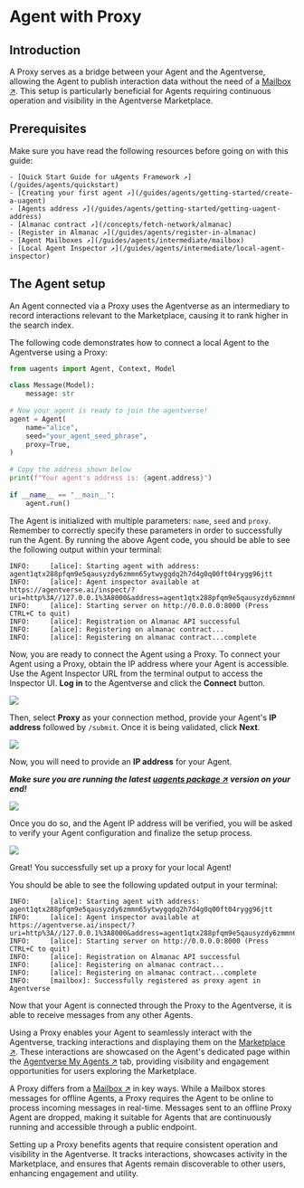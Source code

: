 # Agent with Proxy

## Introduction

A Proxy serves as a bridge between your Agent and the Agentverse, allowing the Agent to publish interaction data without the need of a [Mailbox ↗️](/guides/agents/intermediate/mailbox). This setup is particularly beneficial for Agents requiring continuous operation and visibility in the Agentverse Marketplace.

## Prerequisites

Make sure you have read the following resources before going on with this guide:

    - [Quick Start Guide for uAgents Framework ↗️](/guides/agents/quickstart)
    - [Creating your first agent ↗️](/guides/agents/getting-started/create-a-uagent)
    - [Agents address ↗️](/guides/agents/getting-started/getting-uagent-address)
    - [Almanac contract ↗️](/concepts/fetch-network/almanac)
    - [Register in Almanac ↗️](/guides/agents/register-in-almanac)
    - [Agent Mailboxes ↗️](/guides/agents/intermediate/mailbox)
    - [Local Agent Inspector ↗️](/guides/agents/intermediate/local-agent-inspector)

## The Agent setup

An Agent connected via a Proxy uses the Agentverse as an intermediary to record interactions relevant to the Marketplace, causing it to rank higher in the search index.

The following code demonstrates how to connect a local Agent to the Agentverse using a Proxy:

```py copy filename="agent-with-proxy.py"
from uagents import Agent, Context, Model
 
class Message(Model):
    message: str
  
# Now your agent is ready to join the agentverse!
agent = Agent(
    name="alice",
    seed="your_agent_seed_phrase",
    proxy=True,
)
 
# Copy the address shown below
print(f"Your agent's address is: {agent.address}")
 
if __name__ == "__main__":
    agent.run()
```

The Agent is initialized with multiple parameters: `name`, `seed` and `proxy`. Remember to correctly specify these parameters in order to successfully run the Agent. By running the above Agent code, you should be able to see the following output within your terminal:

```
INFO:     [alice]: Starting agent with address: agent1qtx288pfqm9e5qausyzdy6zmmn65ytwygqdq2h7d4g0q00ft04rygg96jtt
INFO:     [alice]: Agent inspector available at https://agentverse.ai/inspect/?uri=http%3A//127.0.0.1%3A8000&address=agent1qtx288pfqm9e5qausyzdy6zmmn65ytwygqdq2h7d4g0q00ft04rygg96jtt
INFO:     [alice]: Starting server on http://0.0.0.0:8000 (Press CTRL+C to quit)
INFO:     [alice]: Registration on Almanac API successful
INFO:     [alice]: Registering on almanac contract...
INFO:     [alice]: Registering on almanac contract...complete
```

Now, you are ready to connect the Agent using a Proxy. To connect your Agent using a Proxy, obtain the IP address where your Agent is accessible. Use the Agent Inspector URL from the terminal output to access the Inspector UI. **Log in** to the Agentverse and click the **Connect** button. 

![](src/images/guides/proxy/proxy_1.png)

Then, select **Proxy** as your connection method, provide your Agent's **IP address** followed by `/submit`. Once it is being validated, click **Next**.

![](src/images/guides/proxy/proxy_2.png)

Now, you will need to provide an **IP address** for your Agent.

_**Make sure you are running the latest [uagents package ↗️](https://pypi.org/project/uagents/) version on your end!**_

![](src/images/guides/proxy/proxy_3.png)

Once you do so, and the Agent IP address will be verified, you will be asked to verify your Agent configuration and finalize the setup process.

![](src/images/guides/proxy/proxy_4.png)

Great! You successfully set up a proxy for your local Agent! 

You should be able to see the following updated output in your terminal:

```
INFO:     [alice]: Starting agent with address: agent1qtx288pfqm9e5qausyzdy6zmmn65ytwygqdq2h7d4g0q00ft04rygg96jtt
INFO:     [alice]: Agent inspector available at https://agentverse.ai/inspect/?uri=http%3A//127.0.0.1%3A8000&address=agent1qtx288pfqm9e5qausyzdy6zmmn65ytwygqdq2h7d4g0q00ft04rygg96jtt
INFO:     [alice]: Starting server on http://0.0.0.0:8000 (Press CTRL+C to quit)
INFO:     [alice]: Registration on Almanac API successful
INFO:     [alice]: Registering on almanac contract...
INFO:     [alice]: Registering on almanac contract...complete
INFO:     [mailbox]: Successfully registered as proxy agent in Agentverse
```

Now that your Agent is connected through the Proxy to the Agentverse, it is able to receive messages from any other Agents.

Using a Proxy enables your Agent to seamlessly interact with the Agentverse, tracking interactions and displaying them on the  [Marketplace ↗️](/concepts/agent-services/agent-explorer). These interactions are showcased on the Agent's dedicated page within the [Agentverse My Agents ↗️](/concepts/agent-services/agent-hosting.) tab, providing visibility and engagement opportunities for users exploring the Marketplace.

A Proxy differs from a [Mailbox ↗️](/guides/agents/intermediate/mailbox) in key ways. While a Mailbox stores messages for offline Agents, a Proxy requires the Agent to be online to process incoming messages in real-time. Messages sent to an offline Proxy Agent are dropped, making it suitable for Agents that are continuously running and accessible through a public endpoint.

Setting up a Proxy benefits agents that require consistent operation and visibility in the Agentverse. It tracks interactions, showcases activity in the Marketplace, and ensures that Agents remain discoverable to other users, enhancing engagement and utility.

